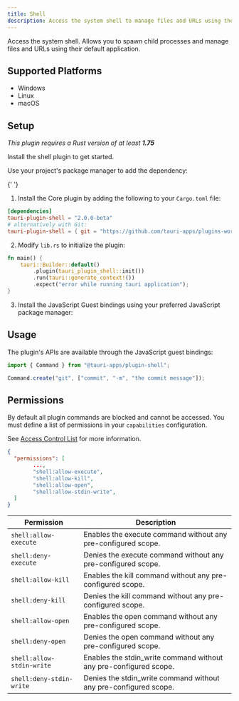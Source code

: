 ```yaml
---
title: Shell
description: Access the system shell to manage files and URLs using their default application and to spawn child processes.
---
```



<PluginLinks plugin="shell" />

Access the system shell. Allows you to spawn child processes and manage files and URLs using their default application.

## Supported Platforms

- Windows
- Linux
- macOS

## Setup

_This plugin requires a Rust version of at least **1.75**_

Install the shell plugin to get started.

<Tabs>
  <TabItem label="Automatic">

Use your project's package manager to add the dependency:

{' '}

<CommandTabs
	npm="npm run tauri add shell"
	yarn="yarn run tauri add shell"
	pnpm="pnpm tauri add shell"
	cargo="cargo tauri add shell"
/>

  </TabItem>
  <TabItem label="Manual">

1. Install the Core plugin by adding the following to your `Cargo.toml` file:

```toml title="src-tauri/Cargo.toml"
[dependencies]
tauri-plugin-shell = "2.0.0-beta"
# alternatively with Git:
tauri-plugin-shell = { git = "https://github.com/tauri-apps/plugins-workspace", branch = "v2" }
```

2. Modify `lib.rs` to initialize the plugin:

```rust title="src-tauri/src/main.rs" {3}
fn main() {
    tauri::Builder::default()
        .plugin(tauri_plugin_shell::init())
        .run(tauri::generate_context!())
        .expect("error while running tauri application");
}
```

3. Install the JavaScript Guest bindings using your preferred JavaScript package manager:

  <CommandTabs
      npm="npm install @tauri-apps/plugin-shell"
      yarn="yarn add @tauri-apps/plugin-shell"
      pnpm="pnpm add @tauri-apps/plugin-shell"
  />
  </TabItem>
</Tabs>

## Usage

The plugin's APIs are available through the JavaScript guest bindings:

```javascript
import { Command } from "@tauri-apps/plugin-shell";

Command.create("git", ["commit", "-m", "the commit message"]);
```

## Permissions

By default all plugin commands are blocked and cannot be accessed.
You must define a list of permissions in your `capabilities` configuration.

See [Access Control List](/references/v2/acl) for more information.

```json title="src-tauri/capabilities/main.json" ins={4-7}
{
  "permissions": [
		...,
    	"shell:allow-execute",
		"shell:allow-kill",
		"shell:allow-open",
		"shell:allow-stdin-write",
  ]
}
```

| Permission | Description |
|------|-----|
|`shell:allow-execute`|Enables the execute command without any pre-configured scope.|
|`shell:deny-execute`|Denies the execute command without any pre-configured scope.|
|`shell:allow-kill`|Enables the kill command without any pre-configured scope.|
|`shell:deny-kill`|Denies the kill command without any pre-configured scope.|
|`shell:allow-open`|Enables the open command without any pre-configured scope.|
|`shell:deny-open`|Denies the open command without any pre-configured scope.|
|`shell:allow-stdin-write`|Enables the stdin_write command without any pre-configured scope.|
|`shell:deny-stdin-write`|Denies the stdin_write command without any pre-configured scope.|